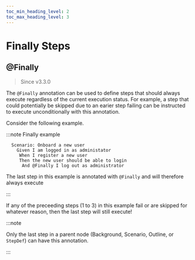 ```yaml
--- 
toc_min_heading_level: 2
toc_max_heading_level: 3
---
```



# Finally Steps

## @Finally

> Since <Link to="https://github.com/gwen-interpreter/gwen-web/releases/tag/v3.3.0">v3.3.0</Link>

The `@Finally` annotation can be used to define steps that should always execute regardless of the current execution status. For example, a step that could potentially be skipped due to an earier step failing can be instructed to execute unconditionally with this annotation.

Consider the following example.

:::note Finally example

```gherkin {5}
  Scenario: Onboard a new user
    Given I am logged in as administator
     When I register a new user
     Then the new user should be able to login
      And @Finally I log out as administrator
```

The last step in this example is annotated with `@Finally` and will therefore always execute

:::

If any of the preceeding steps (1 to 3) in this example fail or are skipped for whatever reason, then the last step will still execute!

:::note

Only the last step in a parent node (Background, Scenario, Outline, or `StepDef`) can have this annotation.

:::

